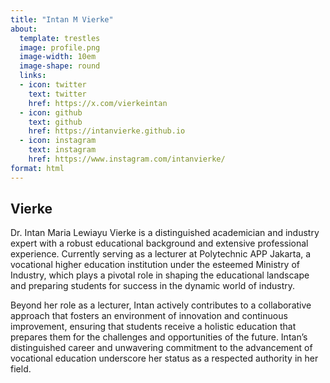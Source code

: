 ---
title: "Intan M Vierke"
about:
  template: trestles
  image: profile.png
  image-width: 10em
  image-shape: round
  links:
  - icon: twitter
    text: twitter
    href: https://x.com/vierkeintan
  - icon: github
    text: github
    href: https://intanvierke.github.io
  - icon: instagram
    text: instagram
    href: https://www.instagram.com/intanvierke/    
format: html
---

## Vierke

Dr. Intan Maria Lewiayu Vierke is a distinguished academician and industry expert with a robust educational background and extensive professional experience. Currently serving as a lecturer at Polytechnic APP Jakarta, a vocational higher education institution under the esteemed Ministry of Industry, which plays a pivotal role in shaping the educational landscape and preparing students for success in the dynamic world of industry. 

Beyond her role as a lecturer, Intan actively contributes to a collaborative approach that fosters an environment of innovation and continuous improvement, ensuring that students receive a holistic education that prepares them for the challenges and opportunities of the future. Intan's distinguished career and unwavering commitment to the advancement of vocational education underscore her status as a respected authority in her field. 